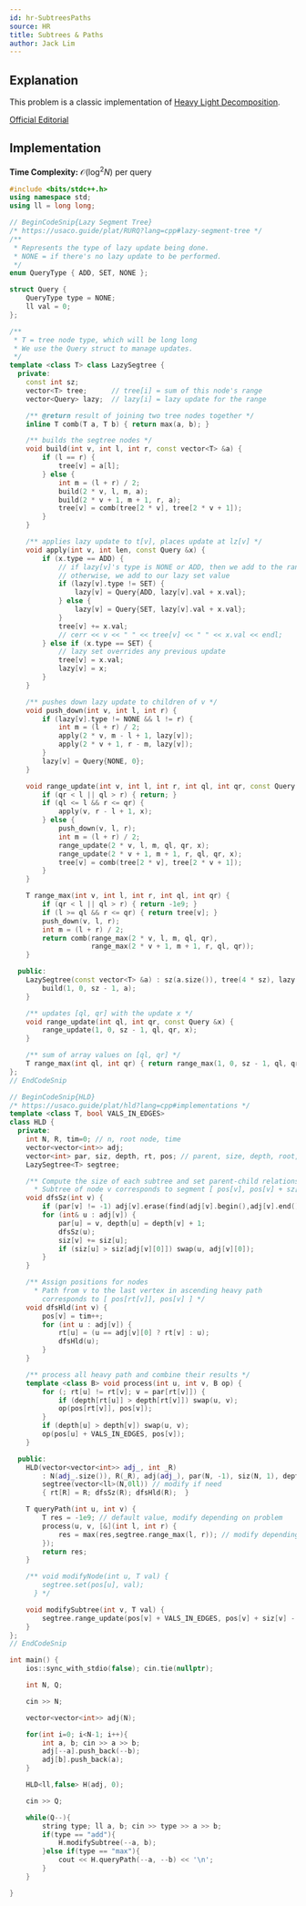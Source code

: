 ```yaml
---
id: hr-SubtreesPaths
source: HR
title: Subtrees & Paths
author: Jack Lim
---
```


## Explanation

This problem is a classic implementation of [Heavy Light Decomposition](/plat/hld).

[Official Editorial](https://www.hackerrank.com/challenges/subtrees-and-paths/editorial)

## Implementation

**Time Complexity:** $\mathcal{O}(\log^2N)$ per query

<LanguageSection>

<CPPSection>

```cpp
#include <bits/stdc++.h>
using namespace std;
using ll = long long;

// BeginCodeSnip{Lazy Segment Tree}
/* https://usaco.guide/plat/RURQ?lang=cpp#lazy-segment-tree */
/**
 * Represents the type of lazy update being done.
 * NONE = if there's no lazy update to be performed.
 */
enum QueryType { ADD, SET, NONE };

struct Query {
    QueryType type = NONE;
    ll val = 0;
};

/**
 * T = tree node type, which will be long long
 * We use the Query struct to manage updates.
 */
template <class T> class LazySegtree {
  private:
    const int sz;
    vector<T> tree;      // tree[i] = sum of this node's range
    vector<Query> lazy;  // lazy[i] = lazy update for the range

    /** @return result of joining two tree nodes together */
    inline T comb(T a, T b) { return max(a, b); }

    /** builds the segtree nodes */
    void build(int v, int l, int r, const vector<T> &a) {
        if (l == r) {
            tree[v] = a[l];
        } else {
            int m = (l + r) / 2;
            build(2 * v, l, m, a);
            build(2 * v + 1, m + 1, r, a);
            tree[v] = comb(tree[2 * v], tree[2 * v + 1]);
        }
    }

    /** applies lazy update to t[v], places update at lz[v] */
    void apply(int v, int len, const Query &x) {
        if (x.type == ADD) {
            // if lazy[v]'s type is NONE or ADD, then we add to the range
            // otherwise, we add to our lazy set value
            if (lazy[v].type != SET) {
                lazy[v] = Query{ADD, lazy[v].val + x.val};
            } else {
                lazy[v] = Query{SET, lazy[v].val + x.val};
            }
            tree[v] += x.val;
            // cerr << v << " " << tree[v] << " " << x.val << endl;
        } else if (x.type == SET) {
            // lazy set overrides any previous update
            tree[v] = x.val;
            lazy[v] = x;
        }
    }

    /** pushes down lazy update to children of v */
    void push_down(int v, int l, int r) {
        if (lazy[v].type != NONE && l != r) {
            int m = (l + r) / 2;
            apply(2 * v, m - l + 1, lazy[v]);
            apply(2 * v + 1, r - m, lazy[v]);
        }
        lazy[v] = Query{NONE, 0};
    }

    void range_update(int v, int l, int r, int ql, int qr, const Query &x) {
        if (qr < l || ql > r) { return; }
        if (ql <= l && r <= qr) {
            apply(v, r - l + 1, x);
        } else {
            push_down(v, l, r);
            int m = (l + r) / 2;
            range_update(2 * v, l, m, ql, qr, x);
            range_update(2 * v + 1, m + 1, r, ql, qr, x);
            tree[v] = comb(tree[2 * v], tree[2 * v + 1]);
        }
    }

    T range_max(int v, int l, int r, int ql, int qr) {
        if (qr < l || ql > r) { return -1e9; }
        if (l >= ql && r <= qr) { return tree[v]; }
        push_down(v, l, r);
        int m = (l + r) / 2;
        return comb(range_max(2 * v, l, m, ql, qr),
                    range_max(2 * v + 1, m + 1, r, ql, qr));
    }

  public:
    LazySegtree(const vector<T> &a) : sz(a.size()), tree(4 * sz), lazy(4 * sz) {
        build(1, 0, sz - 1, a);
    }

    /** updates [ql, qr] with the update x */
    void range_update(int ql, int qr, const Query &x) {
        range_update(1, 0, sz - 1, ql, qr, x);
    }

    /** sum of array values on [ql, qr] */
    T range_max(int ql, int qr) { return range_max(1, 0, sz - 1, ql, qr); }
};
// EndCodeSnip

// BeginCodeSnip{HLD}
/* https://usaco.guide/plat/hld?lang=cpp#implementations */
template <class T, bool VALS_IN_EDGES> 
class HLD {
  private:
    int N, R, tim=0; // n, root node, time
    vector<vector<int>> adj;
    vector<int> par, siz, depth, rt, pos; // parent, size, depth, root, position arrays
    LazySegtree<T> segtree;

    /** Compute the size of each subtree and set parent-child relationship  
      * Subtree of node v corresponds to segment [ pos[v], pos[v] + sz[v] ) */
    void dfsSz(int v) {
        if (par[v] != -1) adj[v].erase(find(adj[v].begin(),adj[v].end(), par[v]));
        for (int& u : adj[v]) {
            par[u] = v, depth[u] = depth[v] + 1;
            dfsSz(u);
            siz[v] += siz[u];
            if (siz[u] > siz[adj[v][0]]) swap(u, adj[v][0]);
        }
    }

    /** Assign positions for nodes
      * Path from v to the last vertex in ascending heavy path 
        corresponds to [ pos[rt[v]], pos[v] ] */
    void dfsHld(int v) {
        pos[v] = tim++;
        for (int u : adj[v]) {
            rt[u] = (u == adj[v][0] ? rt[v] : u);
            dfsHld(u);
        }
    }

    /** process all heavy path and combine their results */
    template <class B> void process(int u, int v, B op) {
        for (; rt[u] != rt[v]; v = par[rt[v]]) {
            if (depth[rt[u]] > depth[rt[v]]) swap(u, v);
            op(pos[rt[v]], pos[v]);
        }
        if (depth[u] > depth[v]) swap(u, v);
        op(pos[u] + VALS_IN_EDGES, pos[v]);
    }

  public:
    HLD(vector<vector<int>> adj_, int _R)
        : N(adj_.size()), R(_R), adj(adj_), par(N, -1), siz(N, 1), depth(N), rt(N), pos(N),
        segtree(vector<ll>(N,0ll)) // modify if need
        { rt[R] = R; dfsSz(R); dfsHld(R);  }

    T queryPath(int u, int v) { 
        T res = -1e9; // default value, modify depending on problem
        process(u, v, [&](int l, int r) {
            res = max(res,segtree.range_max(l, r)); // modify depending on problem
        });
        return res;
    }

    /** void modifyNode(int u, T val) {
        segtree.set(pos[u], val);
	  } */

    void modifySubtree(int v, T val) {
        segtree.range_update(pos[v] + VALS_IN_EDGES, pos[v] + siz[v] - 1, Query{ADD,val}); // modify if need
    }
};
// EndCodeSnip

int main() {
    ios::sync_with_stdio(false); cin.tie(nullptr);

    int N, Q;

    cin >> N;

    vector<vector<int>> adj(N);

    for(int i=0; i<N-1; i++){
        int a, b; cin >> a >> b;
        adj[--a].push_back(--b);
        adj[b].push_back(a);
    }

    HLD<ll,false> H(adj, 0);

    cin >> Q;

    while(Q--){
        string type; ll a, b; cin >> type >> a >> b;
        if(type == "add"){
            H.modifySubtree(--a, b);
        }else if(type == "max"){
            cout << H.queryPath(--a, --b) << '\n';
        }
    }

}

```

</CPPSection>

</LanguageSection>